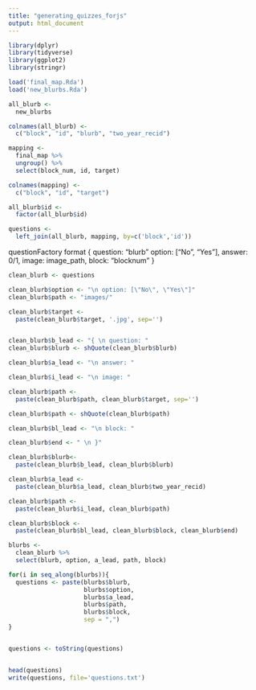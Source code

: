 ---
title: "generating_quizzes_forjs"
output: html_document
---

```{r setup}
library(dplyr)
library(tidyverse)
library(ggplot2)
library(stringr)

load('final_map.Rda')
load('new_blurbs.Rda')

all_blurb <-
  new_blurbs

colnames(all_blurb) <-
  c("block", "id", "blurb", "two_year_recid")

mapping <-
  final_map %>%
  ungroup() %>%
  select(block_num, id, target)

colnames(mapping) <-
  c("block", "id", "target")

all_blurb$id <- 
  factor(all_blurb$id)

questions <- 
  left_join(all_blurb, mapping, by=c('block','id'))
```

questionFactory format
{
question: "blurb"
option: ["No", "Yes"],
answer: 0/1,
image: image_path,
block: "blocknum"
}

```{r}

clean_blurb <- questions

clean_blurb$option <- "\n option: [\"No\", \"Yes\"]"
clean_blurb$path <- "images/"

clean_blurb$target <-
  paste(clean_blurb$target, '.jpg', sep='')


clean_blurb$b_lead <- "{ \n question: "
clean_blurb$blurb <- shQuote(clean_blurb$blurb)

clean_blurb$a_lead <- "\n answer: "

clean_blurb$i_lead <- "\n image: "

clean_blurb$path <-
  paste(clean_blurb$path, clean_blurb$target, sep='')

clean_blurb$path <- shQuote(clean_blurb$path)

clean_blurb$bl_lead <- "\n block: "

clean_blurb$end <- " \n }"

clean_blurb$blurb<-
  paste(clean_blurb$b_lead, clean_blurb$blurb)

clean_blurb$a_lead <-
  paste(clean_blurb$a_lead, clean_blurb$two_year_recid)

clean_blurb$path <- 
  paste(clean_blurb$i_lead, clean_blurb$path)

clean_blurb$block <-
  paste(clean_blurb$bl_lead, clean_blurb$block, clean_blurb$end)

blurbs <-
  clean_blurb %>%
  select(blurb, option, a_lead, path, block)

for(i in seq_along(blurbs)){
  questions <- paste(blurbs$blurb, 
                     blurbs$option,
                     blurbs$a_lead, 
                     blurbs$path, 
                     blurbs$block,
                     sep = ",")
}


questions <- toString(questions)


head(questions)
write(questions, file='questions.txt')
```

